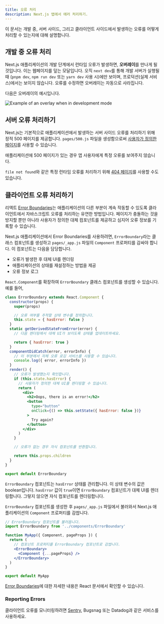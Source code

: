 ```yaml
---
title: 오류 처리
description: Next.js 앱에서 에러 처리하기.
---
```


이 문서는 개발 중, 서버 사이드, 그리고 클라이언트 사이드에서 발생하는 오류를 어떻게 처리할 수 있는지에 대해 설명합니다.

## 개발 중 오류 처리

Next.js 애플리케이션의 개발 단계에서 런타임 오류가 발생하면, **오버레이**를 만나게 될 것입니다. 이는 웹페이지를 덮는 모달입니다. 오직 `next dev`를 통해 개발 서버가 실행될 때 (`pnpm dev`, `npm run dev` 또는 `yarn dev` 사용 시)에만 보이며, 프로덕션(실제 서비스)에서는 보이지 않습니다. 오류를 수정하면 오버레이는 자동으로 사라집니다.

다음은 오버레이의 예시입니다.

![Example of an overlay when in development mode](https://assets.vercel.com/image/upload/v1645118290/docs-assets/static/docs/error-handling/overlay.png)

## 서버 오류 처리하기

Next.js는 기본적으로 애플리케이션에서 발생하는 서버 사이드 오류를 처리하기 위해 정적 500 페이지를 제공합니다. `pages/500.js` 파일을 생성함으로써 [사용자가 정의한 페이지](/docs/pages/building-your-application/routing/custom-error#customizing-the-500-page)를 사용할 수 있습니다.

애플리케이션에 500 페이지가 있는 경우 앱 사용자에게 특정 오류를 보여주지 않습니다.

`file not found`와 같은 특정 런타임 오류를 처리하기 위해 [404 페이지](/docs/pages/building-your-application/routing/custom-error#404-page)를 사용할 수도 있습니다.

## 클라이언트 오류 처리하기

리액트 [Error Boundaries](https://react.dev/reference/react/Component#catching-rendering-errors-with-an-error-boundary)는 애플리케이션의 다른 부분이 계속 작동할 수 있도록 클라이언트에서 자바스크립트 오류를 처리하는 유연한 방법입니다. 페이지가 충돌하는 것을 방지할 뿐만 아니라 사용자가 정의한 대체 컴포넌트를 제공하고 심지어 오류 정보를 기록할 수 있습니다.

Next.js 애플리케이션에서 Error Boundaries를 사용하려면, `ErrorBoundary`라는 클래스 컴포넌트를 생성하고 `pages/_app.js` 파일의 `Component` 프로퍼티를 감싸야 합니다. 이 컴포넌트는 다음을 담당합니다.

- 오류가 발생한 후 대체 UI를 렌더링
- 애플리케이션의 상태를 재설정하는 방법을 제공
- 오류 정보 로그

`React.Component`를 확장하여 `ErrorBoundary` 클래스 컴포넌트를 생성할 수 있습니다. 예를 들어,

```jsx
class ErrorBoundary extends React.Component {
  constructor(props) {
    super(props)

    // 오류 여부를 추적할 상태 변수를 정의합니다.
    this.state = { hasError: false }
  }
  static getDerivedStateFromError(error) {
    // 다음 렌더링에서 대체 UI가 보이도록 상태를 업데이트하세요.

    return { hasError: true }
  }
  componentDidCatch(error, errorInfo) {
    // 이 부분에서 자체 오류 로깅 서비스를 사용할 수 있습니다.
    console.log({ error, errorInfo })
  }
  render() {
    // 오류가 발생했는지 확인합니다.
    if (this.state.hasError) {
      // 사용자가 정의한 대체 UI를 렌더링할 수 있습니다.
      return (
        <div>
          <h2>Oops, there is an error!</h2>
          <button
            type="button"
            onClick={() => this.setState({ hasError: false })}
          >
            Try again?
          </button>
        </div>
      )
    }

    // 오류가 없는 경우 자식 컴포넌트를 반환합니다.

    return this.props.children
  }
}

export default ErrorBoundary
```

`ErrorBoundary` 컴포넌트는 `hasError` 상태를 관리합니다. 이 상태 변수의 값은 boolean입니다. `hasError` 값이 `true`이면 `ErrorBoundary` 컴포넌트가 대체 UI를 렌더링합니다. 그렇지 않으면 자식 컴포넌트를 렌더링합니다.

`ErrorBoundary` 컴포넌트를 생성한 후 `pages/_app.js` 파일에서 불러와서 Next.js 애플리케이션의 `Component` 프로퍼티를 감쌉니다.

```jsx
// ErrorBoundary 컴포넌트를 불러옵니다.
import ErrorBoundary from '../components/ErrorBoundary'

function MyApp({ Component, pageProps }) {
  return (
    // 컴포넌트 프로퍼티를 ErrorBoundary 컴포넌트로 감쌉니다.
    <ErrorBoundary>
      <Component {...pageProps} />
    </ErrorBoundary>
  )
}

export default MyApp
```

[Error Boundaries](https://react.dev/reference/react/Component#catching-rendering-errors-with-an-error-boundary)에 대한 자세한 내용은 React 문서에서 확인할 수 있습니다.

### Reporting Errors

클라이언트 오류를 모니터링하려면 [Sentry](https://github.com/vercel/next.js/tree/canary/examples/with-sentry), Bugsnag 또는 Datadog과 같은 서비스를 사용하세요.